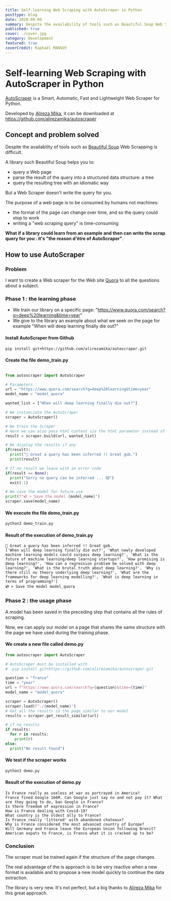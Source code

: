 ```yaml
---
title: Self-learning Web Scraping with AutoScraper in Python
posttype: blog
date: 2020-09-09
summary: Despite the availability of tools such as Beautiful Soup Web Scrapping is difficult. AutoScraper is a new Python library that make the writing of scraped far more easier.
published: true
cover: ./cover.jpg
category: Development
featured: true
coverCredit: Raphaël MANSUY
---
```



# Self-learning Web Scraping with AutoScraper in Python

[AutoScraper](https://github.com/alirezamika/autoscraper) is a Smart, Automatic, Fast and Lightweight Web Scraper for Python.

Developed by [Alireza Mika](https://github.com/alirezamika), it can be downloaded at https://github.com/alirezamika/autoscraper

## Concept and problem solved

Despite the availability of tools such as [Beautiful Soup](https://www.crummy.com/software/BeautifulSoup/bs4/doc/) Web Scrapping is difficult.

A library such Beautiful Soup helps you to:

- query a Web page
- parse the result of the query into a structured data structure: a tree
- query the resulting tree with an idiomatic way

But a Web Scraper doesn't write the query for you.

The purpose of a web page is to be consumed by humans not machines:

- the format of the page can change over time, and so the query could stop to work
- writing a "web scraping query" is time-consuming

**What if a library could learn from an example and then can write the scrap query for you : it's "the reason d'être of AutoScraper"**.

## How to use **AutoScraper**

### Problem

I want to create a Web scraper for the Web site [Quora](https://www.quora) to all the questions about a subject.

### Phase 1 : the learning phase

- We train our library on a specific page: "https://www.quora.com/search?q=deep%20learning&time=year"
- We give to the library an example about what we seek on the page for example "When will deep learning finally die out?"

#### Install AutoScraper from Github

```bash
pip install git+https://github.com/alirezamika/autoscraper.git
```

#### Create the file demo_train.py

```python

from autoscraper import AutoScraper

# Parameters
url = "https://www.quora.com/search?q=deep%20learning&time=year"
model_name = "model_quora"

wanted_list = ["When will deep learning finally die out?"]

# We instanciate the AutoScraper
scraper = AutoScraper()

# We train the Scraper
# Here we can also pass html content via the html parameter instead of the url (html=html_content)
result = scraper.build(url, wanted_list)

# We display the results if any
if(result):
  print("🚀 Great a query has been inferred !! Great gob.")
  print(result)

# If no result we leave with an error code
if(result == None):
  print("Sorry no query can be inferred ... 😿")
  exit(-1)

# We save the model for future use
print(f"💿 > Save the model {model_name}")
scraper.save(model_name)

```

#### We execute the file demo_train.py

```bash
python3 demo_train.py
```

#### Result of the execution of demo_train.py

```plain
🚀 Great a query has been inferred !! Great gob.
['When will deep learning finally die out?', 'What newly developed machine learning models could surpass deep learning?', 'What is the future of machine learning/deep learning startups?', 'How promising is deep learning?', 'How can a regression problem be solved with deep learning?', 'What is the brutal truth about deep learning?', 'Why is there still no theory underlying deep learning?', 'What are the frameworks for deep learning modelling?', 'What is deep learning in terms of programming?']
💿 > Save the model model_quora
```

### Phase 2 : the usage phase

A model has been saved in the preceding step that contains all the rules of scraping.

Now, we can apply our model on a page that shares the same structure with the page we have used during the training phase.

#### We create a new file called demo.py

```python
from autoscraper import AutoScraper

# AutoScraper must be installed with
#  pip install git+https://github.com/alirezamika/autoscraper.git

question = "france"
time = "year"
url = f"https://www.quora.com/search?q={question}&time={time}"
model_name = "model_quora"

scraper = AutoScraper()
scraper.load(f"./{model_name}")
# Get all the results in the page similar to our model
results = scraper.get_result_similar(url)

# if no results
if results:
  for r in results:
    print(r)
else:
  print("No result found")

```

#### We test if the scraper works

```bash
python3 demo.py
```

#### Result of the execution of demo.py

```plain
Is France really as useless at war as portrayed in America?
France fined Google 166M. Can Google just say no and not pay it? What are they going to do, ban Google in France?
Is there freedom of expression in France?
How is France dealing with Covid-19?
What country is the oldest ally to France?
Is France really 'littered' with abandoned chateaux?
Why is France considered the most advanced country of Europe?
Will Germany and France leave the European Union following Brexit?
American expats to France, is France what it is cracked up to be?
```

### Conclusion

The scraper must be trained again if the structure of the page changes.

The real advantage of the is approach is to be very reactive when a new format is available and to propose a new model quickly to continue the data extraction.

The library is very new. It's not perfect, but a big thanks to [Alireza Mika](https://github.com/alirezamika) for this great approach.




  
